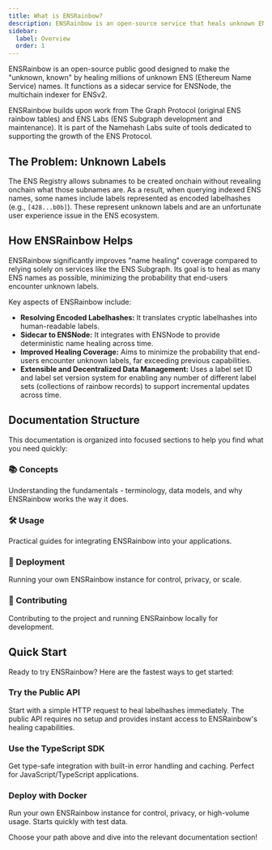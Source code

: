 ```yaml
---
title: What is ENSRainbow?
description: ENSRainbow is an open-source service that heals unknown ENS names by converting encoded labelhashes back to human-readable labels.
sidebar:
  label: Overview
  order: 1
---
```



ENSRainbow is an open-source public good designed to make the "unknown, known" by healing millions of unknown ENS (Ethereum Name Service) names. It functions as a sidecar service for ENSNode, the multichain indexer for ENSv2.

ENSRainbow builds upon work from The Graph Protocol (original ENS rainbow tables) and ENS Labs (ENS Subgraph development and maintenance). It is part of the Namehash Labs suite of tools dedicated to supporting the growth of the ENS Protocol.

## The Problem: Unknown Labels

The ENS Registry allows subnames to be created onchain without revealing onchain what those subnames are. As a result, when querying indexed ENS names, some names include labels represented as encoded labelhashes (e.g., `[428...b0b]`). These represent unknown labels and are an unfortunate user experience issue in the ENS ecosystem.

## How ENSRainbow Helps

ENSRainbow significantly improves "name healing" coverage compared to relying solely on services like the ENS Subgraph. Its goal is to heal as many ENS names as possible, minimizing the probability that end-users encounter unknown labels.

Key aspects of ENSRainbow include:

*   **Resolving Encoded Labelhashes:** It translates cryptic labelhashes into human-readable labels.
*   **Sidecar to ENSNode:** It integrates with ENSNode to provide deterministic name healing across time.
*   **Improved Healing Coverage:** Aims to minimize the probability that end-users encounter unknown labels, far exceeding previous capabilities.
*   **Extensible and Decentralized Data Management:** Uses a label set ID and label set version system for enabling any number of different label sets (collections of rainbow records) to support incremental updates across time.

## Documentation Structure

This documentation is organized into focused sections to help you find what you need quickly:

### 📚 Concepts
Understanding the fundamentals - terminology, data models, and why ENSRainbow works the way it does.

<LinkCard
  title="Core Concepts"
  description="Terminology, data models, versioning, and architectural concepts"
  href="/ensrainbow/concepts/"
/>

### 🛠️ Usage
Practical guides for integrating ENSRainbow into your applications.

<LinkCard
  title="Integration Guides"
  description="API reference, SDK usage, configuration, and usage patterns"
  href="/ensrainbow/usage/"
/>

### 🚀 Deployment
Running your own ENSRainbow instance for control, privacy, or scale.

<LinkCard
  title="Deployment Guide"
  description="Learn how to deploy your own ENSRainbow instance"
  href="/ensrainbow/deploying/"
/>

### 👥 Contributing
Contributing to the project and running ENSRainbow locally for development.

<LinkCard
  title="Contributing Guide"
  description="Learn how to run ENSRainbow locally and contribute to the project"
  href="/ensrainbow/contributing/"
/>

## Quick Start

Ready to try ENSRainbow? Here are the fastest ways to get started:

### Try the Public API
Start with a simple HTTP request to heal labelhashes immediately. The public API requires no setup and provides instant access to ENSRainbow's healing capabilities.

<LinkCard
  title="API Reference"
  description="Complete HTTP API documentation with curl examples and response formats"
  href="/ensrainbow/usage/api/"
/>

### Use the TypeScript SDK
Get type-safe integration with built-in error handling and caching. Perfect for JavaScript/TypeScript applications.

<LinkCard
  title="Client SDK Guide"
  description="Installation instructions, usage examples, and TypeScript interfaces"
  href="/ensrainbow/usage/client-sdk/"
/>

### Deploy with Docker
Run your own ENSRainbow instance for control, privacy, or high-volume usage. Starts quickly with test data.

<LinkCard
  title="Docker Deployment Guide"
  description="Complete setup instructions, environment variables, and production configurations"
  href="/ensrainbow/deploying/docker/"
/>

Choose your path above and dive into the relevant documentation section!
